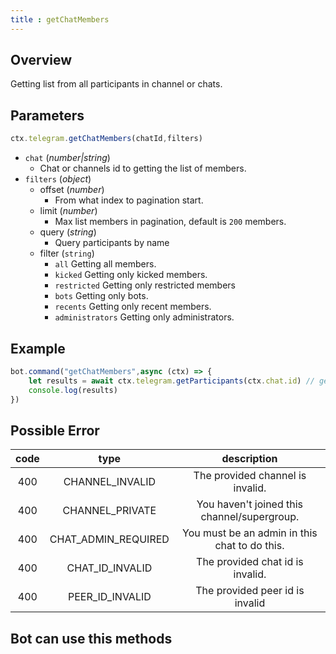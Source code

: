 ```yaml
---
title : getChatMembers
---
```

## Overview
Getting list from all participants in channel or chats.

## Parameters
```ts 
ctx.telegram.getChatMembers(chatId,filters)
```

- `chat` (_number|string_)
    - Chat or channels id to getting the list of members.
- `filters` (_object_)
    - offset (_number_)
        - From what index to pagination start.
    - limit (_number_)
        - Max list members in pagination, default is `200` members.
    - query (_string_)
        - Query participants by name
    - filter (`string`)
        - `all` Getting all members.
        - `kicked` Getting only kicked members.
        - `restricted` Getting only restricted members
        - `bots` Getting only bots.
        - `recents` Getting only recent members.
        - `administrators` Getting only administrators.

## Example
```ts headlight=2
bot.command("getChatMembers",async (ctx) => {
    let results = await ctx.telegram.getParticipants(ctx.chat.id) // getChatMembers and getParticipants is same methods.
    console.log(results)
})
```
## Possible Error
| code |         type          |                  description                  |
|:----:|:---------------------:|:---------------------------------------------:|
| 400  |    CHANNEL_INVALID    |       The provided channel is invalid.        |
| 400  |    CHANNEL_PRIVATE    |  You haven't joined this channel/supergroup.  |
| 400  | CHAT_ADMIN_REQUIRED | You must be an admin in this chat to do this. |
| 400  |   CHAT_ID_INVALID   |       The provided chat id is invalid.        |
| 400  |   PEER_ID_INVALID   |        The provided peer id is invalid        |

## Bot can use this methods